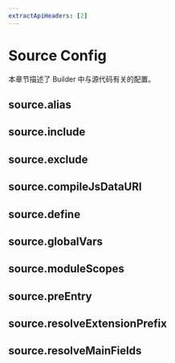 ```yaml
---
extractApiHeaders: [2]
---
```


# Source Config

本章节描述了 Builder 中与源代码有关的配置。

## source.alias


<Alias />

## source.include


<Include />

## source.exclude


<Exclude />

## source.compileJsDataURI


<CompileJsDataURI />

## source.define


<Define />

## source.globalVars


<GlobalVars />

## source.moduleScopes


<ModuleScopes />

## source.preEntry


<PreEntry />

## source.resolveExtensionPrefix


<ResolveExtensionPrefix />

## source.resolveMainFields


<ResolveMainFields />
